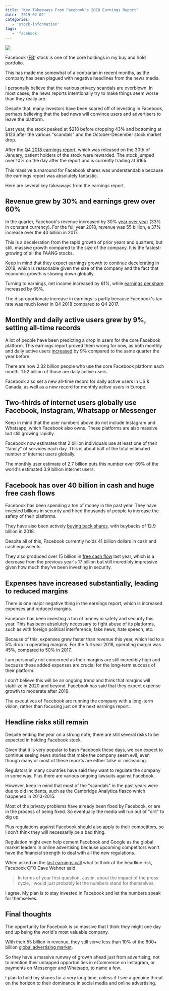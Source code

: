 ```yaml
---
title: "Key Takeaways From Facebook's 2018 Earnings Report"
date: '2019-02-02'
categories:
   - 'stock-information'
tags:
   - 'facebook'
---
```


![](https://stockanalysis.com/wp-content/uploads/2019/02/facebook-logo-with-shadow-1200x627.jpg)

Facebook ([FB](/stocks/fb/)) stock is one of the core holdings in my buy and hold portfolio.

This has made me somewhat of a contrarian in recent months, as the company has been plagued with negative headlines from the news media.

I personally believe that the various privacy scandals are overblown. In most cases, the news reports intentionally try to make things seem worse than they really are.

Despite that, many investors have been scared off of investing in Facebook, perhaps believing that the bad news will convince users and advertisers to leave the platform.

Last year, the stock peaked at $218 before dropping 43% and bottoming at $123 after the various "scandals" and the October-December stock market drop.

After the [Q4 2018 earnings report](https://s21.q4cdn.com/399680738/files/doc_financials/2018/Q4/Q4-2018-Earnings-Release.pdf), which was released on the 30th of January, patient holders of the stock were rewarded. The stock jumped over 10% on the day after the report and is currently trading at $165.

This massive turnaround for Facebook shares was understandable because the earnings report was absolutely fantastic.

Here are several key takeaways from the earnings report.

## Revenue grew by 30% and earnings grew over 60%

In the quarter, Facebook's revenue increased by 30% [year over year](/term/yoy-year-over-year/) (33% in constant currency). For the full year 2018, revenue was 55 billion, a 37% increase over the 40 billion in 2017.

This is a deceleration from the rapid growth of prior years and quarters, but still, massive growth compared to the size of the company. It is the fastest-growing of all the FAANG stocks.

Keep in mind that they expect earnings growth to continue decelerating in 2019, which is reasonable given the size of the company and the fact that economic growth is slowing down globally.

Turning to earnings, net income increased by 61%, while [earnings per share](/term/eps-earnings-per-share/) increased by 65%.

The disproportionate increase in earnings is partly because Facebook's tax rate was much lower in Q4 2018 compared to Q4 2017.

## Monthly and daily active users grew by 9%, setting all-time records

A lot of people have been predicting a drop in users for the core Facebook platform. This earnings report proved them wrong for now, as both monthly and daily active users [increased](https://s21.q4cdn.com/399680738/files/doc_financials/2018/Q4/Q4-2018-Earnings-Presentation.pdf) by 9% compared to the same quarter the year before.

There are now 2.32 billion people who use the core Facebook platform each month. 1.52 billion of those are daily active users.

Facebook also set a new all-time record for daily active users in US & Canada, as well as a new record for monthly active users in Europe.

## Two-thirds of internet users globally use Facebook, Instagram, Whatsapp or Messenger

Keep in mind that the user numbers above do not include Instagram and Whatsapp, which Facebook also owns. These platforms are also massive but still growing rapidly.

Facebook now estimates that 2 billion individuals use at least one of their "family" of services each day. This is about half of the total estimated number of internet users globally.

The monthly user estimate of 2.7 billion puts this number over 69% of the world's estimated 3.9 billion internet users.

## Facebook has over 40 billion in cash and huge free cash flows

Facebook has been spending a ton of money in the past year. They have invested billions in security and hired thousands of people to increase the safety of their platforms.

They have also been actively [buying back shares](/why-stock-buybacks-are-good/), with buybacks of 12.9 billion in 2018.

Despite all of this, Facebook currently holds 41 billion dollars in cash and cash equivalents.

They also produced over 15 billion in [free cash flow](/term/free-cash-flow/) last year, which is a decrease from the previous year's 17 billion but still incredibly impressive given how much they've been investing in security.

## Expenses have increased substantially, leading to reduced margins

There is one major negative thing in the earnings report, which is increased expenses and reduced margins.

Facebook has been investing a ton of money in safety and security this year. This has been absolutely necessary to fight abuse of its platforms, such as with foreign political interference, fake news, hate speech, etc.

Because of this, expenses grew faster than revenue this year, which led to a 5% drop in operating margins. For the full year 2018, operating margin was 45%, compared to 50% in 2017.

I am personally not concerned as their margins are still incredibly high and because these added expenses are crucial for the long-term success of their platform.

I don't believe this will be an ongoing trend and think that margins will stabilize in 2020 and beyond. Facebook has said that they expect expense growth to moderate after 2019.

The executives of Facebook are running the company with a long-term vision, rather than focusing just on the next earnings report.

## Headline risks still remain

Despite ending the year on a strong note, there are still several risks to be expected in holding Facebook stock.

Given that it is very popular to bash Facebook these days, we can expect to continue seeing news stories that make the company seem evil, even though many or most of these reports are either false or misleading.

Regulators in many countries have said they want to regulate the company in some way. Plus there are various ongoing lawsuits against Facebook.

However, keep in mind that most of the "scandals" in the past years were due to old incidents, such as the Cambridge Analytica fiasco which happened in 2013-2015.

Most of the privacy problems have already been fixed by Facebook, or are in the process of being fixed. So eventually the media will run out of "dirt" to dig up.

Plus regulations against Facebook should also apply to their competitors, so I don't think they will necessarily be a bad thing.

Regulation might even help cement Facebook and Google as the global market leaders in online advertising because upcoming competitors won't have the financial strength to deal with all the new regulations.

When asked on the [last earnings call](https://s21.q4cdn.com/399680738/files/doc_financials/2018/Q4/Q4-2018-earnings-call-transcript.pdf) what to think of the headline risk, Facebook CFO Dave Wehner said:

> In terms of your first question, Justin, about the impact of the press cycle, I would just probably let the numbers stand for themselves.

I agree. My plan is to stay invested in Facebook and let the numbers speak for themselves.

## Final thoughts

The opportunity for Facebook is so massive that I think they might one day end up being the world's most valuable company.

With their 55 billion in revenue, they still serve less than 10% of the 600+ billion [global advertising market](https://www.emarketer.com/content/emarketer-total-media-ad-spending-worldwide-will-rise-7-4-in-2018).

So they have a massive runway of growth ahead just from advertising, not to mention their untapped opportunities in eCommerce on Instagram, or payments on Messenger and Whatsapp, to name a few.

I plan to hold my shares for a very long time, unless if I see a genuine threat on the horizon to their dominance in social media and online advertising.
